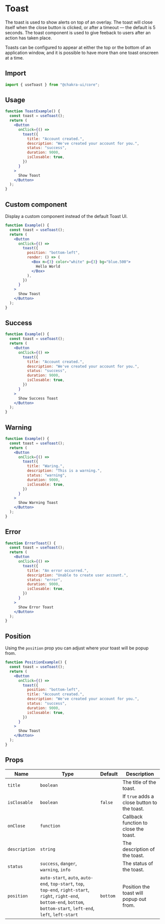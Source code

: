 # Toast

The toast is used to show alerts on top of an overlay. The toast will close
itself when the close button is clicked, or after a timeout — the default is 5
seconds. The toast component is used to give feeback to users after an action
has taken place.

Toasts can be configured to appear at either the top or the bottom of an
application window, and it is possible to have more than one toast onscreen at a
time.

## Import

```js
import { useToast } from "@chakra-ui/core";
```

## Usage

```jsx
function ToastExample() {
  const toast = useToast();
  return (
    <Button
      onClick={() =>
        toast({
          title: "Account created.",
          description: "We've created your account for you.",
          status: "success",
          duration: 9000,
          isClosable: true,
        })
      }
    >
      Show Toast
    </Button>
  );
}
```

## Custom component

Display a custom component instead of the default Toast UI.

```jsx
function Example() {
  const toast = useToast();
  return (
    <Button
      onClick={() =>
        toast({
          position: "bottom-left",
          render: () => (
            <Box m={3} color="white" p={3} bg="blue.500">
              Hello World
            </Box>
          ),
        })
      }
    >
      Show Toast
    </Button>
  );
}
```

## Success

```jsx
function Example() {
  const toast = useToast();
  return (
    <Button
      onClick={() =>
        toast({
          title: "Account created.",
          description: "We've created your account for you.",
          status: "success",
          duration: 9000,
          isClosable: true,
        })
      }
    >
      Show Success Toast
    </Button>
  );
}
```

## Warning

```jsx
function Example() {
  const toast = useToast();
  return (
    <Button
      onClick={() =>
        toast({
          title: "Waring.",
          description: "This is a warning.",
          status: "warning",
          duration: 9000,
          isClosable: true,
        })
      }
    >
      Show Warning Toast
    </Button>
  );
}
```

## Error

```jsx
function ErrorToast() {
  const toast = useToast();
  return (
    <Button
      onClick={() =>
        toast({
          title: "An error occurred.",
          description: "Unable to create user account.",
          status: "error",
          duration: 9000,
          isClosable: true,
        })
      }
    >
      Show Error Toast
    </Button>
  );
}
```

## Position

Using the `position` prop you can adjust where your toast will be popup from.

```jsx
function PositionExample() {
  const toast = useToast();
  return (
    <Button
      onClick={() =>
        toast({
          position: "bottom-left",
          title: "Account created.",
          description: "We've created your account for you.",
          status: "success",
          duration: 9000,
          isClosable: true,
        })
      }
    >
      Show Toast
    </Button>
  );
}
```

## Props

| Name          | Type                                                                                                                                                                           | Default  | Description                                 |
| ------------- | ------------------------------------------------------------------------------------------------------------------------------------------------------------------------------ | -------- | ------------------------------------------- |
| `title`       | `boolean`                                                                                                                                                                      |          | The title of the toast.                     |
| `isClosable`  | `boolean`                                                                                                                                                                      | `false`  | If `true` adds a close button to the toast. |
| `onClose`     | `function`                                                                                                                                                                     |          | Callback function to close the toast.       |
| `description` | `string`                                                                                                                                                                       |          | The description of the toast.               |
| `status`      | `success`, `danger`, `warning`, `info`                                                                                                                                         |          | The status of the toast.                    |
| `position`    | `auto-start`, `auto`, `auto-end`, `top-start`, `top`, `top-end`, `right-start`, `right`, `right-end`, `bottom-end`, `bottom`, `bottom-start`, `left-end`, `left`, `left-start` | `bottom` | Position the toast will popup out from.     |
